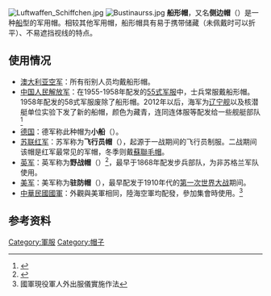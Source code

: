 [[File:Luftwaffen_Schiffchen.jpg|thumb]]
[[File:Bustinaurss.jpg|thumb]]
'''船形帽'''，又名'''侧边帽'''（{{lang-en|Side cap}}）是一种[[船|船]]型的军用帽。相较其他军用帽，船形帽具有易于携带储藏（未佩戴时可以折平）、不易遮挡视线的特点。

==使用情况==
*[[澳大利亚空军|澳大利亚空军]]：所有衔别人员均戴船形帽。
*[[中国人民解放军|中国人民解放军]]：在1955-1958年配发的[[中国人民解放军军服|55式军服]]中，士兵常服戴船形帽。1958年配发的58式军服废除了船形帽。2012年以后，海军为[[辽宁舰|辽宁舰]]以及核潜艇单位实验下发了新的船帽，颜色为藏青，连同连体服等配发给一些舰艇部队<ref>{{Cite web |url=http://www.crt.com.cn/news2007/News/jryw/1441615187CJIHJC4BKCG5H6KG4EB3.html |title=我军历史上士兵戴船形帽当初是这样确定的 |accessdate=2020-02-17 |archive-date=2020-02-17 |archive-url=https://web.archive.org/web/20200217005030/http://www.crt.com.cn/news2007/News/jryw/1441615187CJIHJC4BKCG5H6KG4EB3.html |dead-url=no }}</ref>
*[[德国|德国]]：德军称此种帽为'''小船'''（{{lang-de|Schiffchen}}）。
*[[苏联红军|苏联红军]]：苏军称为'''飞行员帽'''（{{lang-ru|пилотка}}），起源于一战期间的飞行员制服。二战期间该帽是红军最常见的军帽，冬季则戴[[蘇聯毛帽|蘇聯毛帽]]。
*[[英军|英军]]：英军称为'''野战帽'''（{{lang-en|field service cap}}）<ref>{{Cite book|last= |first= |authorlink= |coauthors= |title=Dress Regulations for the Officers of the Army 1900|publisher=The War Office|year=1900|location= |pages= |url= |doi= |id= |isbn=0-85368-044-2}}</ref>，最早于1868年配发步兵部队，为非苏格兰军队使用。
*[[美军|美军]]：美军称为'''驻防帽'''（{{lang-en|garrison cap}}），最早配发于1910年代的[[第一次世界大战|第一次世界大战]]期间。
*[[中華民國國軍|中華民國國軍]]：外觀與美軍相同，陸海空軍均配發，參加集會時使用。<ref>國軍現役軍人外出服儀實施作法</ref>

==参考资料==
{{reflist}}

[[Category:軍服|Category:軍服]]
[[Category:帽子|Category:帽子]]